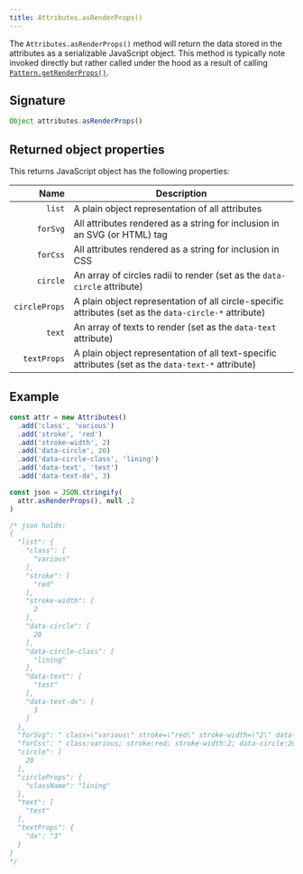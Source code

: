 ```yaml
---
title: Attributes.asRenderProps()
---
```


The `Attributes.asRenderProps()` method will return the data stored in the
attributes as a serializable JavaScript object. This method is typically
note invoked directly but rather called under the hood as a result of
calling [`Pattern.getRenderProps()`](/reference/api/pattern/getrenderprops).

## Signature

```js
Object attributes.asRenderProps()
```

## Returned object properties

This returns JavaScript object has the following properties:

| Name | Description |
| ----:| ----------- |
| `list`| A plain object representation of all attributes |
| `forSvg`| All attributes rendered as a string for inclusion in an SVG (or HTML) tag |
| `forCss`| All attributes rendered as a string for inclusion in CSS |
| `circle`| An array of circles radii to render  (set as the `data-circle` attribute) |
| `circleProps`| A plain object representation of all circle-specific attributes (set as the `data-circle-*` attribute) |
| `text`| An array of texts to render  (set as the `data-text` attribute) |
| `textProps`| A plain object representation of all text-specific attributes (set as the `data-text-*` attribute) |

## Example

```js
const attr = new Attributes()
  .add('class', 'various')
  .add('stroke', 'red')
  .add('stroke-width', 2)
  .add('data-circle', 20)
  .add('data-circle-class', 'lining')
  .add('data-text', 'test')
  .add('data-text-dx', 3)

const json = JSON.stringify(
  attr.asRenderProps(), null ,2
)

/* json holds:
{
  "list": {
    "class": [
      "various"
    ],
    "stroke": [
      "red"
    ],
    "stroke-width": [
      2
    ],
    "data-circle": [
      20
    ],
    "data-circle-class": [
      "lining"
    ],
    "data-text": [
      "test"
    ],
    "data-text-dx": [
      3
    ]
  },
  "forSvg": " class=\"various\" stroke=\"red\" stroke-width=\"2\" data-circle=\"20\" data-circle-class=\"lining\" data-text=\"test\" data-text-dx=\"3\"",
  "forCss": " class:various; stroke:red; stroke-width:2; data-circle:20; data-circle-class:lining; data-text:test; data-text-dx:3;",
  "circle": [
    20
  ],
  "circleProps": {
    "className": "lining"
  },
  "text": [
    "test"
  ],
  "textProps": {
    "dx": "3"
  }
}
*/
```

